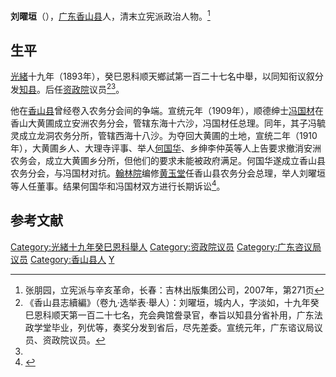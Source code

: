 '''刘曜垣'''（{{bd|?||20世纪|?|}}），[[廣東省_(清)|广东]][[香山县|香山县]]人，清末立宪派政治人物。<ref name=zpy>张朋园，立宪派与辛亥革命，长春：吉林出版集团公司，2007年，第271页</ref>

==生平==
[[光緒|光緒]]十九年（1893年），癸巳恩科顺天鄉試第一百二十七名中舉，以同知衔议叙分发[[知县|知县]]。后任[[资政院|资政院]]议员<ref>《香山县志續編》（卷九·选举表·舉人）：刘曜垣，城内人，字淡如，十九年癸巳恩科顺天第一百二十七名，充会典馆誊录官，奉旨以知县分省补用，广东法政学堂毕业，列优等，奏奖分发到省后，尽先差委。宣统元年，广东谘议局议员、资政院议员。</ref><ref name=zpy/>。

他在[[香山县|香山县]]曾经卷入农务分会间的争端。宣统元年（1909年），顺德绅士[[冯国材|冯国材]]在香山大黄圃成立安洲农务分会，管辖东海十六沙，冯国材任总理。同年，其子冯毓灵成立龙洞农务分所，管辖西海十八沙。为夺回大黄圃的土地，宣统二年（1910年），大黄圃乡人、大理寺评事、举人[[何国华|何国华]]、乡绅李仲英等人上告要求撤消安洲农务会，成立大黄圃乡分所，但他们的要求未能被政府满足。何国华遂成立香山县农务分会，与冯国材对抗。[[翰林院|翰林院]]编修[[黄玉堂|黄玉堂]]任香山县农务分会总理，举人刘曜垣等人任董事。结果何国华和冯国材双方进行长期诉讼<ref>{{Cite web |url=http://www.zsda.gov.cn/plus/view.php?aid=31201 |title=陈贤庆，天下粮仓，中山档案信息网，2006-10-07 |accessdate=2012-02-24 |archive-date=2016-03-07 |archive-url=https://web.archive.org/web/20160307111140/http://www.zsda.gov.cn/plus/view.php?aid=31201 |dead-url=no }}</ref>。

==参考文献==
{{reflist}}

{{資政院議員}}
{{清朝政治人物小作品}}
{{DEFAULTSORT:Liu刘}}
[[Category:光緒十九年癸巳恩科舉人|Category:光緒十九年癸巳恩科舉人]]
[[Category:资政院议员|Category:资政院议员]]
[[Category:广东咨议局议员|Category:广东咨议局议员]]
[[Category:香山县人|Category:香山县人]]
[[Category:刘姓|Y]]